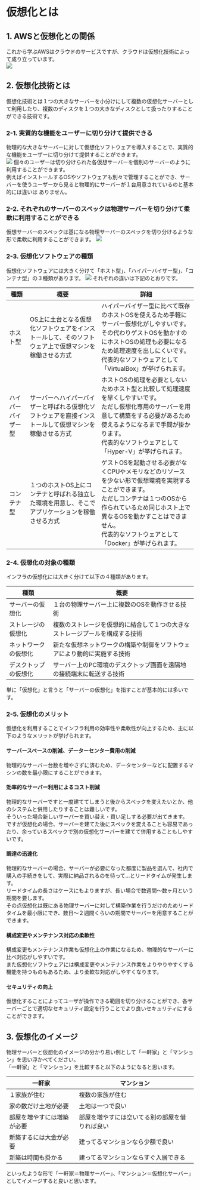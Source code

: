 # 仮想化とは
## 1. AWSと仮想化との関係
これから学ぶAWSはクラウドのサービスですが、クラウドは仮想化技術によって成り立っています。  
![](../../aws_cp_what_is_virtualization_cloud_and_virtualization_image.png)
## 2. 仮想化技術とは
仮想化技術とは１つの大きなサーバーを小分けにして複数の仮想化サーバーとして利用したり、複数のディスクを１つの大きなディスクとして扱ったりすることができる技術です。  
### 2-1. 実質的な機能をユーザーに切り分けて提供できる
物理的な大きなサーバーに対して仮想化ソフトウェアを導入することで、実質的な機能をユーザーに切り分けて提供することができます。  
![](../../aws_cp_what_is_virtualization_virtualization_image.png)
個々のユーザーは切り分けられた各仮想サーバーを個別のサーバーのように利用することができます。  
例えばインストールするOSやソフトウェアも別々で管理することができ、サーバーを使うユーザーから見ると物理的にサーバーが１台用意されているのと基本的には違いは
ありません。  
### 2-2. それぞれのサーバーのスペックは物理サーバーを切り分けて柔軟に利用することができる
仮想サーバーのスペックは基になる物理サーバーのスペックを切り分けるような形で柔軟に利用することができます。
![](../../aws_cp_what_is_virtualization_virtualization_separate_image.png) 
### 2-3. 仮想化ソフトウェアの種類
仮想化ソフトウェアには大きく分けて「ホスト型」、「ハイパーバイザー型」、「コンテナ型」の３種類があります。
![](../../aws_cp_what_is_virtualization_virtualization_type_image.png)
それぞれの違いは下記のとおりです。

| 種類 | 概要 | 詳細 |
|-------|-------|-------|
| ホスト型 | OS上に土台となる仮想化ソフトウェアをインストールして、そのソフトウェア上で仮想マシンを稼働させる方式 | ハイパーバイザー型に比べて既存のホストOSを使えるため手軽にサーバー仮想化がしやすいです。<br/>その代わりゲストOSを動かすのにホストOSの処理も必要になるため処理速度を出しにくいです。<br/>代表的なソフトウェアとして「VirtualBox」が挙げられます。 |
| ハイパーバイザー型 | サーバーへハイパーバイザーと呼ばれる仮想化ソフトウェアを直接インストールして仮想マシンを稼働させる方式 | ホストOSの処理を必要としないためホスト型と比較して処理速度を早くしやすいです。<br/>ただし仮想化専用のサーバーを用意して構築をする必要があるため使えるようになるまで手間が掛かります。<br/>代表的なソフトウェアとして「Hyper-V」が挙げられます。 |
| コンテナ型 | １つのホストOS上にコンテナと呼ばれる独立した環境を用意し、そこでアプリケーションを稼働させる方式 | ゲストOSを起動させる必要がなくCPUやメモリなどのリソースを少ない形で仮想環境を実現することができます。<br/>ただしコンテナは１つのOSから作られているため同じホスト上で異なるOSを動かすことはできません。<br/>代表的なソフトウェアとして「Docker」が挙げられます。 |
### 2-4. 仮想化の対象の種類
インフラの仮想化には大きく分けて以下の４種類があります。

| 種類 | 概要 |
|-------|-------|
| サーバーの仮想化 | １台の物理サーバー上に複数のOSを動作させる技術 |
| ストレージの仮想化 | 複数のストレージを仮想的に結合して１つの大きなストレージプールを構成する技術 |
| ネットワークの仮想化 | 新たな仮想ネットワークの構築や制御をソフトウェアにより動的に実施する技術 |
| デスクトップの仮想化 | サーバー上のPC環境のデスクトップ画面を遠隔地の接続端末に転送する技術 |
単に「仮想化」と言うと「サーバーの仮想化」を指すことが基本的には多いです。
### 2-5. 仮想化のメリット
仮想化を利用することでインフラ利用の効率性や柔軟性が向上するため、主に以下のようなメリットが挙げられます。
#### サーバースペースの削減、データーセンター費用の削減
物理的なサーバー台数を増やさずに済むため、データセンターなどに配置するマシンの数を最小限にすることができます。
#### 効率的なサーバー利用によるコスト削減
物理的なサーバーですと一度建ててしまうと後からスペックを変えたいとか、他のシステムと併用したりすることは難しいです。  
そういった場合新しいサーバーを買い替え・買い足しする必要が出てきます。
ですが仮想化の場合、サーバーを建てた後にスペックを変えることも容易であったり、余っているスペックで別の仮想化サーバーを建てて併用することもしやすいです。
#### 調達の迅速化
物理的なサーバーの場合、サーバーが必要になった都度に製品を選んで、社内で購入の手続きをして、実際に納品されるのを待って…とリードタイムが発生します。  
リードタイムの長さはケースにもよりますが、長い場合で数週間～数ヶ月という期間を要します。  
その点仮想化は既にある物理サーバーに対して構築作業を行うだけのためリードタイムを最小限にでき、数日～２週間くらいの期間でサーバーを用意することができます。
#### 構成変更やメンテナンス対応の柔軟性
構成変更もメンテナンス作業も仮想化上の作業になるため、物理的なサーバーに比べ対応がしやすいです。  
また仮想化ソフトウェアには構成変更やメンテナンス作業をよりやりやすくする機能を持つものもあるため、より柔軟な対応がしやすくなります。
#### セキュリティの向上
仮想化することによってユーザが操作できる範囲を切り分けることができ、各サーバーごとで適切なセキュリティ設定を行うことでより良いセキュリティにすることができます。
## 3. 仮想化のイメージ
物理サーバーと仮想化のイメージの分かり易い例として「一軒家」と「マンション」を思い浮かべてください。  
「一軒家」と「マンション」を比較すると以下のようになると思います。

| 一軒家 | マンション |
|-------|-------|
| １家族が住む | 複数の家族が住む |
| 家の数だけ土地が必要 | 土地は一つで良い |
| 部屋を増やすには増築が必要 | 部屋を増やすには空いてる別の部屋を借りれば良い |
| 新築するには大金が必要 | 建ってるマンションなら少額で良い |
| 新築は時間も掛かる | 建ってるマンションならすぐ入居できる |
といったような形で「一軒家＝物理サーバー」、「マンション＝仮想化サーバー」としてイメージすると良いと思います。